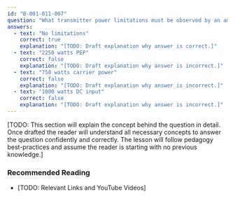```yaml
---
id: "B-001-011-007"
question: "What transmitter power limitations must be observed by an amateur radio operator in distress?"
answers:
  - text: "No limitations"
    correct: true
    explanation: "[TODO: Draft explanation why answer is correct.]"
  - text: "2250 watts PEP"
    correct: false
    explanation: "[TODO: Draft explanation why answer is incorrect.]"
  - text: "750 watts carrier power"
    correct: false
    explanation: "[TODO: Draft explanation why answer is incorrect.]"
  - text: "1000 watts DC input"
    correct: false
    explanation: "[TODO: Draft explanation why answer is incorrect.]"
---
```


[TODO: This section will explain the concept behind the question in detail. Once drafted the reader will understand all necessary concepts to answer the question confidently and correctly. The lesson will follow pedagogy best-practices and assume the reader is starting with no previous knowledge.]

### Recommended Reading

- [TODO: Relevant Links and YouTube Videos]

